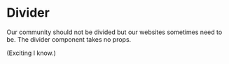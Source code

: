 
<Meta title="Atom/Divider" />

# Divider

Our community should not be divided but our websites sometimes need to be. The divider component takes no props.

<Preview>
  <Story name="Divider">
    <Divider />
  </Story>
</Preview>

(Exciting I know.)
